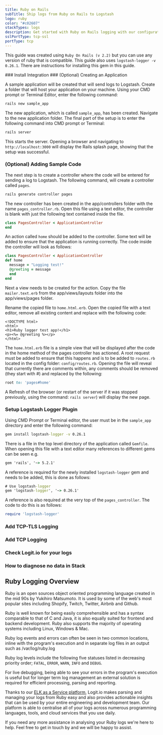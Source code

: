 ```yaml
---
title: Ruby on Rails
subTitle: Ship logs from Ruby on Rails to Logstash
logo: ruby
color: "#c02607"
stackTypes: logs
description: Get started with Ruby on Rails logging with our configuration guide on how to send Ruby application logs to your Hosted ELK Stack.
sslPortType: tcp-ssl
portType: tcp
---
```


This guide was created using `Ruby On Rails (v 2.2)` but you can use any version of ruby that is compatible. 
This guide also uses `logstash-logger -v 0.26.1`. There are instructions for installing this gem in this guide.

<Steps>
  ### Install Integration
  <InstallIntegration/>
  ### (Optional) Creating an Application

  A sample application will be created that will send logs to Logstash. 
  Create a folder that will host your application on your machine.
  Using your CMD prompt or Terminal Editor, enter the following command:

  ```cmd copy
  rails new sample_app
  ````

  The new application, which is called `sample_app`, has been created. Navigate to the new application folder.
  The final part of the setup is to enter the following command into CMD prompt or Terminal:

  ```cmd copy
  rails server
  ```

  This starts the server. Opening a browser and navigating to `http://localhost:3000` will 
  display the Rails splash page, showing that the setup was successful. 

  ### (Optional) Adding Sample Code

  The next step is to create a controller where the code will be entered for 
  sending a log to Logstash. The following command, will create a controller called `pages`.
  
  ```cmd copy
  rails generate controller pages
  ```
  
  The new controller has been created in the app/controllers folder with the 
  name `pages_controller.rb`. Open this file using a text editor, the controller 
  is blank with just the following text contained inside the file.
  
  ```rb copy showLineNumbers
  class PagesController < ApplicationController
  end
  ```
  
  An action called `home` should be added to the controller. Some text will 
  be added to ensure that the application is running correctly. 
  The code inside the controller will look as follows:
  
  ```rb copy showLineNumbers
  class PagesController < ApplicationController
  def home
    message = "Logging test!"
    @greeting = message
    end
  end
  ```
  
  Next a view needs to be created for the action. Copy the file `mailer.text.erb` 
  from the app/views/layouts folder into the app/views/pages folder. 

  Rename the copied file to `home.html.erb`. Open the copied file with a text 
  editor, remove all existing content and replace with the following code:
  
  ```erb copy showLineNumbers filename="home.html.erb"
  <!DOCTYPE html>
  <html>
  <h1>Ruby logger test app!</h1>
  <p><%= @greeting %></p>
  </html>
  ```
  
  The `home.html.erb` file is a simple view that will be displayed after the 
  code in the home method of the pages controller has actioned. A root request 
  must be added to ensure that this happens and is to be added to `routes.rb` 
  located in the config folder: `config/routes.rb`. Opening the file will reveal 
  that currently there are comments within, any comments should be removed 
  (they start with #) and replaced by the following:
  
  ```rb copy
  root to: 'pages#home'
  ```
  
  A Refresh of the browser (or restart of the server if it was stopped previously, 
  using the command: `rails server`) will display the new page.

  ### Setup Logstash Logger Plugin

  Using CMD Prompt or Terminal editor, the user must be in the `sample_app`
  directory and enter the following command:
        
  ```cmd copy
  gem install logstash-logger -v 0.26.1
  ```
        
  There is a file in the top level directory of the application called `Gemfile`. 
  When opening this file with a text editor many references to different gems can be seen e.g.

  ```cmd copy    
  gem 'rails', '~> 5.2.1'   
  ```

  A reference is required for the newly installed `logstash-logger` 
  gem and needs to be added, this is done as follows:

  ```cmd copy
  # Use logstash-logger
  gem 'logstash-logger', '~> 0.26.1'
  ```

  A reference is also required at the very top of the `pages_controller`. 
  The code to do this is as follows:

  ```rb copy
  require 'logstash-logger'
  ```

  ### Add TCP-TLS Logging

  <AddTcpTlsLoggingForRubyOnRails />

  ### Add TCP Logging

  <AddTcpLoggingForRubyOnRails />

  ### Check Logit.io for your logs

  <LaunchStack utmMedium="logs" utmCampaign="rubyonrails" source="rubyonrails" />

  ### How to diagnose no data in Stack

  <DiagnoseNoData />
</Steps>

## Ruby Logging Overview

Ruby is an open sources object oriented programming language created in 
the mid 90s by Yukihiro Matsumoto. It is used by some of the web's most 
popular sites including Shopify, Twitch, Twitter, Airbnb and Github.

Ruby is well known for being easily comprehensible and has a syntax 
comparable to that of C and Java, it is also equally suited for frontend 
and backend development. Ruby also supports the majority of operating 
systems including Linux, Windows & Mac.

Ruby log events and errors can often be seen in two common locations, 
inline with the program's execution and in separate log files in an 
output such as /var/log/ruby.log

Ruby log levels include the following five statuses listed in 
decreasing priority order; `FATAL`, `ERROR`, `WARN`, `INFO` and `DEBUG`.

For live debugging, being able to see your errors in the program's 
execution is useful but for longer term log management an external 
solution is required for efficient processing, parsing and reporting.

Thanks to our [ELK as a Service platform](https://logit.io/platform/features/hosted-elk/elk-as-a-service), 
Logit.io makes parsing and managing your logs from Ruby easy and also 
provides actionable insights that can be used by your entire engineering 
and development team. Our platform is able to centralise all of your 
logs across numerous programming languages, tools, 
and cloud services that you use daily.

If you need any more assistance in analysing your Ruby logs we're here 
to help. Feel free to get in touch by 
<IntercomButton text="reaching out to our support team via Intercom"/> and we will be happy to assist.
